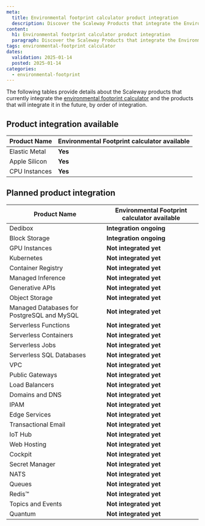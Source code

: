 ```yaml
---
meta:
  title: Environmental footprint calculator product integration
  description: Discover the Scaleway Products that integrate the Environmental Footprint calculator.
content:
  h1: Environmental footprint calculator product integration
  paragraph: Discover the Scaleway Products that integrate the Environmental Footprint calculator.
tags: environmental-footprint calculator
dates:
  validation: 2025-01-14
  posted: 2025-01-14
categories:
  - environmental-footprint
---
```


The following tables provide details about the Scaleway products that currently integrate the [environmental footprint calculator](/environmental-footprint/additional-content/environmental-footprint-calculator) and the products that will integrate it in the future, by order of integration.

## Product integration available

| **Product Name**           | **Environmental Footprint calculator available**     |
|----------------------------|---------------------------------|
| Elastic Metal              | **Yes**          |
| Apple Silicon              | **Yes**                 |
| CPU Instances                  | **Yes**                 |

## Planned product integration

| **Product Name**           | **Environmental Footprint calculator available**    |
|----------------------------|---------------------------------|
| Dedibox                    | **Integration ongoing**                 |
| Block Storage              | **Integration ongoing**                       |
| GPU Instances              | **Not integrated yet**                 |
| Kubernetes                 | **Not integrated yet**                  |
| Container Registry         | **Not integrated yet**                   |
| Managed Inference          | **Not integrated yet**                 |
| Generative APIs            | **Not integrated yet**                 |
| Object Storage             | **Not integrated yet**                     |
| Managed Databases for PostgreSQL and MySQL         | **Not integrated yet**                 |
| Serverless Functions       | **Not integrated yet**                  |
| Serverless Containers      | **Not integrated yet**                  |
| Serverless Jobs            | **Not integrated yet**                  |
| Serverless SQL Databases   | **Not integrated yet**                      |
| VPC                        | **Not integrated yet**                   |
| Public Gateways            | **Not integrated yet**                 |
| Load Balancers             | **Not integrated yet**                 |
| Domains and DNS            | **Not integrated yet**                   |
| IPAM                       | **Not integrated yet**                   |
| Edge Services              | **Not integrated yet**                   |
| Transactional Email        | **Not integrated yet**                   |
| IoT Hub                    | **Not integrated yet**                 |
| Web Hosting                | **Not integrated yet**                   |
| Cockpit                    | **Not integrated yet**                 |
| Secret Manager             | **Not integrated yet**               |
| NATS                       | **Not integrated yet**                 |
| Queues                     | **Not integrated yet**                 |
| Redis™                      | **Not integrated yet**                 |
| Topics and Events          | **Not integrated yet**                 |
| Quantum                    | **Not integrated yet**                 |

